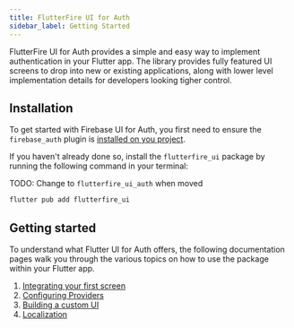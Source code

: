 ```yaml
---
title: FlutterFire UI for Auth
sidebar_label: Getting Started
---
```


FlutterFire UI for Auth provides a simple and easy way to implement authentication in your Flutter app.
The library provides fully featured UI screens to drop into new or existing applications, along with
lower level implementation details for developers looking tigher control.

## Installation

To get started with Firebase UI for Auth, you first need to ensure the `firebase_auth` plugin is
[installed on you project](https://firebase.flutter.dev/docs/auth/overview#installation).

If you haven't already done so, install the `flutterfire_ui` package by running the following command in your terminal:

TODO: Change to `flutterfire_ui_auth` when moved

```bash
flutter pub add flutterfire_ui
```

## Getting started

To understand what Flutter UI for Auth offers, the following documentation pages walk you through the various topics on
how to use the package within your Flutter app.

1. [Integrating your first screen](integrating-your-first-screen.mdx)
1. [Configuring Providers](configuring-providers.mdx)
1. [Building a custom UI](building-a-custom-ui.mdx)
1. [Localization](localization.mdx)
